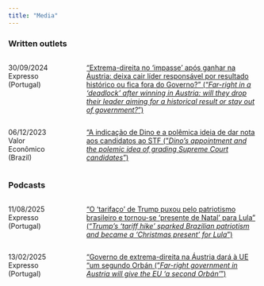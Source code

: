 ```yaml
---
title: "Media"
---
```


### Written outlets

:::: {.columns}
::: {.column width="20%"}

30/09/2024\
Expresso (Portugal)

:::
::: {.column width="5%"}
:::
::: {.column width="75%"}

["Extrema-direita no 'impasse' após ganhar na Áustria: deixa cair líder responsável por resultado histórico ou fica fora do Governo?" ("*Far-right in a 'deadlock' after winning in Austria: will they drop their leader aiming for a historical result or stay out of government?*")](https://expresso.pt/internacional/uniao-europeia/2024-09-30-extrema-direita-no-impasse-apos-ganhar-na-austria-deixa-cair-lider-responsavel-por-resultado-historico-ou-fica-fora-do-governo--d5b2b793)

:::
::::

:::: {.columns}
::: {.column width="20%"}

06/12/2023\
Valor Econômico (Brazil)

:::
::: {.column width="5%"}
:::
::: {.column width="75%"}

["A indicação de Dino e a polêmica ideia de dar nota aos candidatos ao STF ("*Dino's appointment and the polemic idea of grading Supreme Court candidates*")](https://valor.globo.com/opiniao/bruno-carazza/coluna/a-indicacao-de-dino-e-a-polemica-ideia-de-dar-nota-aos-candidatos-ao-stf.ghtml)

:::
::::

### Podcasts

:::: {.columns}
::: {.column width="20%"}

11/08/2025\
Expresso (Portugal)

:::
::: {.column width="5%"}
:::
::: {.column width="75%"}

["O ‘tarifaço’ de Trump puxou pelo patriotismo brasileiro e tornou-se 'presente de Natal' para Lula" ("*Trump's 'tariff hike' sparked Brazilian patriotism and became a 'Christmas present' for Lula*")](https://expresso.pt/podcasts/o-mundo-a-seus-pes/2025-08-11-o-tarifaco-de-trump-puxou-pelo-patriotismo-brasileiro-e-tornou-se-presente-de-natal-para-lula-fa452681)

:::
::::


:::: {.columns}
::: {.column width="20%"}

13/02/2025\
Expresso (Portugal)

:::
::: {.column width="5%"}
:::
::: {.column width="75%"}

["Governo de extrema-direita na Áustria dará à UE “um segundo Orbán ("*Far-right government in Austria will give the EU 'a second Orbán'*") ](https://expresso.pt/podcasts/o-mundo-a-seus-pes/2025-01-13-governo-de-extrema-direita-na-austria-dara-a-ue-um-segundo-orban-7567ec63)

:::
::::



